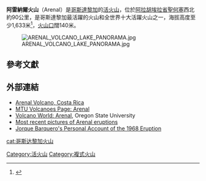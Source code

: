 {{Infobox mountain
| Name             = 阿雷納爾火山
| Photo            = arenallong.jpg
| Photo size       = 
| Caption          = 阿雷納爾火山（2006年11月）
| pushpin_map            = Costa Rica<!-- the name of a location map as per [[Template:Location_map|Template:Location_map]] -->
| pushpin_label_position = <!-- the position of the pushpin label: left, right, top, bottom, none -->
| pushpin_map_caption    =
| pushpin_mapsize        =
| coordinates_ref        = 
| latd=10 |latm=27 |lats=48 |latNS=N
| longd=84 |longm=42 |longs=12 |longEW=W
| Elevation        = 1,670米
| Location         = {{CRI}}[[阿拉胡埃拉省|阿拉胡埃拉省]]
| Range            = 
| Prominence       = 
| Parent peak      = 
| Coordinates      = 
| Topographic map  = 
| Type             = [[複式火山|複式火山]]
| Volcanic_Arc/Belt= [[中美洲火山弧|中美洲火山弧]]
| Age              = 7,000年
| Last eruption    = 1968年–2010年（持續活躍）
| First ascent     = 
| Easiest route    = 
| Grid_ref_UK      = 
| Grid_ref_Ireland = 
| Listing          = 
| Translation      = 
| Language         = 
| Pronunciation    = 
}}

'''阿雷納爾火山'''（Arenal）是[[哥斯達黎加|哥斯達黎加]]的[[活火山|活火山]]，位於[[阿拉胡埃拉省|阿拉胡埃拉省]][[聖何塞_(哥斯達黎加)|聖何塞]]西北約90公里，是哥斯達黎加最活躍的火山和全世界十大活躍火山之一，海拔高度至少1,633米<ref name="CRVSO">{{cite web|url=http://www.ovsicori.una.ac.cr/vulcanologia/volcanes/arenal.htm|title=Arenal|publisher=Costa Rican Vulcanologic and Seismologic Observatory|language=es|accessdate=2009-10-11|deadurl=yes|archiveurl=https://web.archive.org/web/20100212205306/http://www.ovsicori.una.ac.cr/vulcanologia/volcanes/arenal.htm|archivedate=2010-02-12}} {{es}}</ref>，[[火山口|火山口]]闊140米。

[[Image:ARENAL_VOLCANO_LAKE_PANORAMA.jpg|right]]

==參考文獻==
{{reflist}}

==外部連結==
{{commonscat}}
* [http://www.costarica21.com/Arenal-Volcano.html Arenal Volcano, Costa Rica] {{Wayback|url=http://www.costarica21.com/Arenal-Volcano.html |date=20210222043214 }} {{en}}
* [http://www.geo.mtu.edu/volcanoes/central_america/costa_rica/arenal/ MTU Volcanoes Page: Arenal] {{Wayback|url=http://www.geo.mtu.edu/volcanoes/central_america/costa_rica/arenal/ |date=20210506121109 }}
* [https://web.archive.org/web/20090322060112/http://volcano.oregonstate.edu/volcanoes/arenal/arenal.html Volcano World: Arenal], Oregon State University
* [http://www.arenal.net/arenal-volcano.htm Most recent pictures of Arenal eruptions] {{Wayback|url=http://www.arenal.net/arenal-volcano.htm |date=20180105045535 }}
* [http://www.fortunawelcome.com/arenal-volcano/ Jorque Barquero's Personal Account of the 1968 Eruption] {{Wayback|url=http://www.fortunawelcome.com/arenal-volcano/ |date=20190820094446 }}

{{coord|display=title}}
{{Central American volcanoes}}
{{DEFAULTSORT:arenal}}
[[Category:活火山|Category:活火山]]
[[Category:複式火山|Category:複式火山]]
[[cat:哥斯达黎加火山|cat:哥斯达黎加火山]]
{{哥斯達黎加地理小作品}}